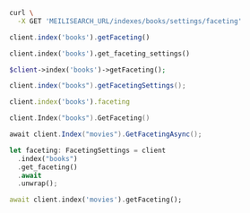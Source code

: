 <CodeGroup>

```bash cURL
curl \
  -X GET 'MEILISEARCH_URL/indexes/books/settings/faceting'
```

```javascript JS
client.index('books').getFaceting()
```

```python Python
client.index('books').get_faceting_settings()
```

```php PHP
$client->index('books')->getFaceting();
```

```java Java
client.index("books").getFacetingSettings();
```

```ruby Ruby
client.index('books').faceting
```

```go Go
client.Index("books").GetFaceting()
```

```csharp C#
await client.Index("movies").GetFacetingAsync();
```

```rust Rust
let faceting: FacetingSettings = client
  .index("books")
  .get_faceting()
  .await
  .unwrap();
```

```dart Dart
await client.index('movies').getFaceting();
```
</CodeGroup>
